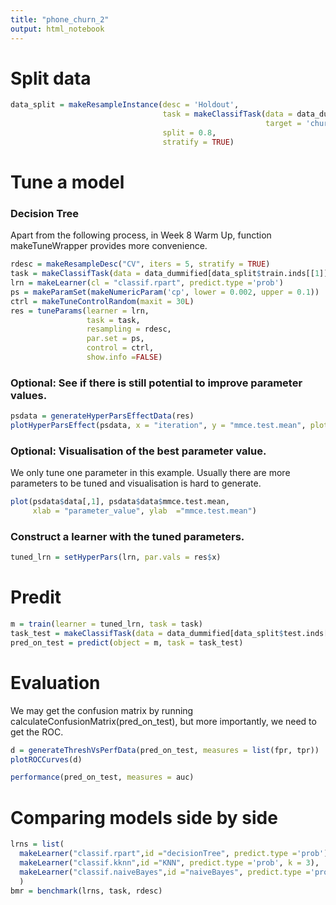 ```yaml
---
title: "phone_churn_2"
output: html_notebook
---
```


# Split data
```r
data_split = makeResampleInstance(desc = 'Holdout', 
                                  task = makeClassifTask(data = data_dummified,
                                                         target = 'churn'),
                                  split = 0.8,
                                  stratify = TRUE)
```

# Tune a model

### Decision Tree
Apart from the following process, in Week 8 Warm Up, function makeTuneWrapper provides more convenience.
```r
rdesc = makeResampleDesc("CV", iters = 5, stratify = TRUE)
task = makeClassifTask(data = data_dummified[data_split$train.inds[[1]],  ], target = 'churn')
lrn = makeLearner(cl = "classif.rpart", predict.type ='prob')
ps = makeParamSet(makeNumericParam('cp', lower = 0.002, upper = 0.1))
ctrl = makeTuneControlRandom(maxit = 30L)
res = tuneParams(learner = lrn,
                 task = task,
                 resampling = rdesc,
                 par.set = ps,
                 control = ctrl,
                 show.info =FALSE)
```

### Optional: See if there is still potential to improve parameter values.
```r
psdata = generateHyperParsEffectData(res)
plotHyperParsEffect(psdata, x = "iteration", y = "mmce.test.mean", plot.type = "line")
```

### Optional: Visualisation of the best parameter value. 
We only tune one parameter in this example. Usually there are more parameters to be tuned and visualisation is hard to generate.
```r
plot(psdata$data[,1], psdata$data$mmce.test.mean, 
     xlab = "parameter_value", ylab  ="mmce.test.mean")
```

### Construct a learner with the tuned parameters.
```r
tuned_lrn = setHyperPars(lrn, par.vals = res$x)
```

# Predit
```r
m = train(learner = tuned_lrn, task = task)
task_test = makeClassifTask(data = data_dummified[data_split$test.inds[[1]],  ], target = 'churn')
pred_on_test = predict(object = m, task = task_test)
```

# Evaluation

We may get the confusion matrix by running 
calculateConfusionMatrix(pred_on_test), 
but more importantly, we need to get the ROC.
```r
d = generateThreshVsPerfData(pred_on_test, measures = list(fpr, tpr))
plotROCCurves(d)
```

```r
performance(pred_on_test, measures = auc)
```



# Comparing models side by side
```r
lrns = list(
  makeLearner("classif.rpart",id ="decisionTree", predict.type ='prob'),
  makeLearner("classif.kknn",id ="KNN", predict.type ='prob', k = 3),
  makeLearner("classif.naiveBayes",id ="naiveBayes", predict.type ='prob')
  )
bmr = benchmark(lrns, task, rdesc)
```


